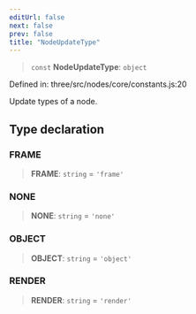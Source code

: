 ```yaml
---
editUrl: false
next: false
prev: false
title: "NodeUpdateType"
---
```


> `const` **NodeUpdateType**: `object`

Defined in: three/src/nodes/core/constants.js:20

Update types of a node.

## Type declaration

### FRAME

> **FRAME**: `string` = `'frame'`

### NONE

> **NONE**: `string` = `'none'`

### OBJECT

> **OBJECT**: `string` = `'object'`

### RENDER

> **RENDER**: `string` = `'render'`
